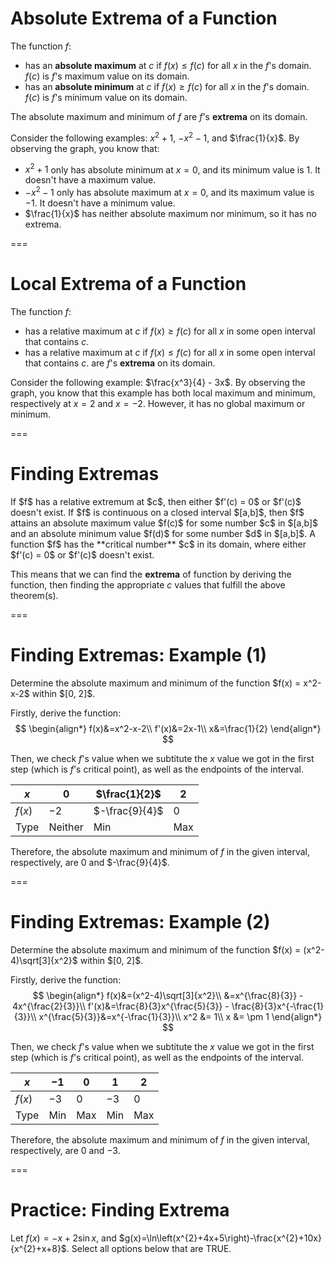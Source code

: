 # Absolute Extrema of a Function

The function $f$:
- has an **absolute maximum** at $c$ if $f(x) ≤ f(c)$ for all $x$ in the $f$'s domain. $f(c)$ is $f$'s maximum value on its domain.
- has an **absolute minimum** at $c$ if $f(x) ≥ f(c)$ for all $x$ in the $f$'s domain. $f(c)$ is $f$'s minimum value on its domain.

The absolute maximum and minimum of $f$ are $f$'s **extrema** on its domain.

<Graph functions="x*x+1,-x*x-1,1/x" />

Consider the following examples: $x^2 + 1$, $-x^2 - 1$, and $\frac{1}{x}$. By observing the graph, you know that:
- $x^2 + 1$ only has absolute minimum at $x=0$, and its minimum value is $1$. It doesn't have a maximum value.
- $-x^2 - 1$ only has absolute maximum at $x=0$, and its maximum value is $-1$. It doesn't have a minimum value.
- $\frac{1}{x}$ has neither absolute maximum nor minimum, so it has no extrema.

===

# Local Extrema of a Function

The function $f$:
- has a relative maximum at $c$ if $f(x) ≥ f(c)$ for all $x$ in some open interval that contains $c$.
- has a relative maximum at $c$ if $f(x) ≤ f(c)$ for all $x$ in some open interval that contains $c$.
 are $f$'s **extrema** on its domain.

<Graph functions="(x*x*x)/4-x*3" />

Consider the following example: $\frac{x^3}{4} - 3x$. By observing the graph, you know that this example has both local maximum and minimum, respectively at $x=2$ and $x=-2$. However, it has no global maximum or minimum.

===

# Finding Extremas

<Theorem title="Fermat's Theorem">
If $f$ has a relative extremum at $c$, then either $f'(c) = 0$ or $f'(c)$ doesn't exist.
</Theorem>

<Theorem title="Extreme Value Theorem">
If $f$ is continuous on a closed interval $[a,b]$, then $f$ attains an absolute maximum value $f(c)$ for some number $c$ in $[a,b]$ and an absolute minimum value $f(d)$ for some number $d$ in $[a,b]$.
</Theorem>

<Theorem title="Critical Number">
A function $f$ has the **critical number** $c$ in its domain, where either $f'(c) = 0$ or $f'(c)$ doesn't exist.
</Theorem> 

This means that we can find the **extrema** of function by deriving the function, then finding the appropriate $c$ values that fulfill the above theorem(s).

===

# Finding Extremas: Example (1)

<Example>
Determine the absolute maximum and minimum of the function $f(x) = x^2-x-2$ within $[0, 2]$.
</Example>

Firstly, derive the function:
$$
\begin{align*}
f(x)&=x^2-x-2\\
f'(x)&=2x-1\\
x&=\frac{1}{2}
\end{align*}
$$

Then, we check $f$'s value when we subtitute the $x$ value we got in the first step (which is $f$'s critical point), as well as the endpoints of the interval.

| $x$    | $0$ | $\frac{1}{2}$ | $2$ |
| ---- | ---- | ---- | ---- |
| $f(x)$ | $-2$ | $-\frac{9}{4}$ | $0$ |
| Type | Neither | Min | Max |

Therefore, the absolute maximum and minimum of $f$ in the given interval, respectively, are $0$ and $-\frac{9}{4}$.

===

# Finding Extremas: Example (2)

<Example>
Determine the absolute maximum and minimum of the function $f(x) = (x^2-4)\sqrt[3]{x^2}$ within $[0, 2]$.
</Example>

Firstly, derive the function:
$$
\begin{align*}
f(x)&=(x^2-4)\sqrt[3]{x^2}\\
&=x^{\frac{8}{3}} - 4x^{\frac{2}{3}}\\
f'(x)&=\frac{8}{3}x^{\frac{5}{3}} - \frac{8}{3}x^{-\frac{1}{3}}\\
x^{\frac{5}{3}}&=x^{-\frac{1}{3}}\\
x^2 &= 1\\
x &= \pm 1
\end{align*}
$$

Then, we check $f$'s value when we subtitute the $x$ value we got in the first step (which is $f$'s critical point), as well as the endpoints of the interval.

| $x$    | $-1$ | $0$ | $1$ | $2$ |
| ---- | ---- | ---- | ---- | ---- |
| $f(x)$ | $-3$ | $0$ | $-3$ | $0$ |
| Type | Min | Max | Min | Max |

Therefore, the absolute maximum and minimum of $f$ in the given interval, respectively, are $0$ and $-3$.

===

# **Practice:** Finding Extrema

Let $f(x)=-x+2\sin{x}$, and $g(x)=\ln\left(x^{2}+4x+5\right)-\frac{x^{2}+10x}{x^{2}+x+8}$. Select all options below that are TRUE.

<Option id="extrema-1" content="#f# has exactly one critical point in its domain." />
<Option id="extrema-2" content="#f# has exactly one critical point in #\left [ 0, \frac{\pi}{2} \right ]#." truth />
<Option id="extrema-3" content="#g# has exactly three critical points in its domain." truth />
<Option id="extrema-4" content="#g# has exactly three critical points in #\left [ -2, 2 \right ]#." truth />
<Option id="extrema-5" content="#f#'s maximum value in #\left [ 0, \frac{\pi}{2} \right ]# is #2 - \frac{\pi}{2}#." />
<Option id="extrema-6" content="#g#'s minimum value in #0#." truth />